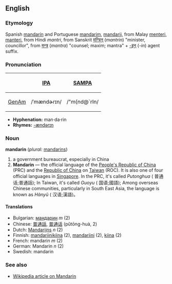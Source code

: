 ==English==
===Etymology===
Spanish [[mandarín]] and Portuguese [[mandarim]], [[mandarij]], from Malay [[menteri]], [[manteri]], from Hindi ''mantri'', from Sanskrit [[मन्त्रिन्]] (''mantrin'') "minister, councillor", from [[मन्त्र]] (''mantra'') "counsel; maxim; mantra" + [[-इन्]] (''-in'') agent suffix.

===Pronunciation===
{| border=1 cellpadding=5
! !! [[w:International Phonetic Alphabet|IPA]] !! [[w:SAMPA|SAMPA]]
|-
! [[GenAm]]
| /ˈmændɚrɪn/ || /"m{nd@`rIn/
|}

*'''Hyphenation:''' man·da·rin
*'''Rhymes:''' [[Rhymes:English:-ændərɪn|-ændərɪn]]

===Noun===
'''mandarin''' (''plural:'' [[mandarins]])

# a government bureaucrat, especially in China
# '''Mandarin''' — the official language of the [[People's Republic of China]] (PRC) and the [[Republic of China]] on [[Taiwan]] (ROC). It is also one of four official languages in [[Singapore]]. In the PRC, it's called ''Putonghua'' ( 普通话;普通話); In Taiwan, it's called ''Guoyu'' ( 国语;國語); Among overseas Chinese communities, particularly in South East Asia, the language is known as ''Hànyǔ'' ( 汉语;漢語)。

====Translations====
*Bulgarian: [[мандарин]] ''m'' (2)
*Chinese: [[普通話]], [[普通话]] (pǔtōng-huà, 2)
*Dutch: [[Mandarijns]] ''n'' (2)
*Finnish: [[mandariinikiina]] (2), [[mandariini]] (2), [[kiina]] (2)
*French: mandarin ''m'' (2)
*German: Mandarin ''n'' (2)
*Swedish: mandarin

===See also===
*[[w:Mandarin|Wikipedia article on Mandarin]]